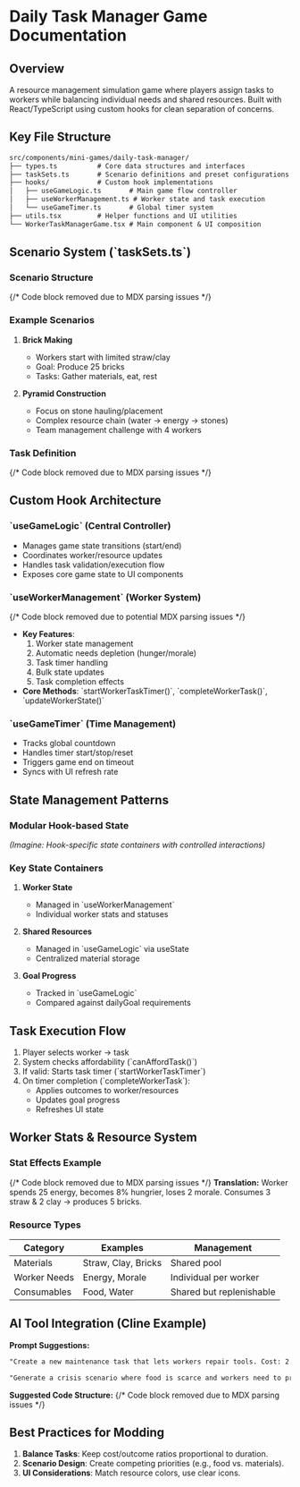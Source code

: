 # Daily Task Manager Game Documentation

## Overview
A resource management simulation game where players assign tasks to workers while balancing individual needs and shared resources. Built with React/TypeScript using custom hooks for clean separation of concerns.

## Key File Structure
```markdown
src/components/mini-games/daily-task-manager/
├── types.ts          # Core data structures and interfaces
├── taskSets.ts       # Scenario definitions and preset configurations
├── hooks/            # Custom hook implementations
│   ├── useGameLogic.ts       # Main game flow controller
│   ├── useWorkerManagement.ts # Worker state and task execution
│   └── useGameTimer.ts       # Global timer system
├── utils.tsx         # Helper functions and UI utilities
└── WorkerTaskManagerGame.tsx # Main component & UI composition
```

## Scenario System (\`taskSets.ts\`)
### Scenario Structure
{/* Code block removed due to MDX parsing issues */}

### Example Scenarios
1. **Brick Making**
   - Workers start with limited straw/clay
   - Goal: Produce 25 bricks
   - Tasks: Gather materials, eat, rest

2. **Pyramid Construction**
   - Focus on stone hauling/placement
   - Complex resource chain (water → energy → stones)
   - Team management challenge with 4 workers

### Task Definition
{/* Code block removed due to MDX parsing issues */}

## Custom Hook Architecture
### \`useGameLogic\` (Central Controller)
- Manages game state transitions (start/end)
- Coordinates worker/resource updates
- Handles task validation/execution flow
- Exposes core game state to UI components

### \`useWorkerManagement\` (Worker System)
{/* Code block removed due to potential MDX parsing issues */}
- **Key Features**:
  1. Worker state management
  2. Automatic needs depletion (hunger/morale)
  3. Task timer handling
  4. Bulk state updates
  5. Task completion effects
- **Core Methods**: \`startWorkerTaskTimer()\`, \`completeWorkerTask()\`, \`updateWorkerState()\`

### \`useGameTimer\` (Time Management)
- Tracks global countdown
- Handles timer start/stop/reset
- Triggers game end on timeout
- Syncs with UI refresh rate

## State Management Patterns
### Modular Hook-based State
*(Imagine: Hook-specific state containers with controlled interactions)*

### Key State Containers
1. **Worker State**
   - Managed in \`useWorkerManagement\`
   - Individual worker stats and statuses

2. **Shared Resources**
   - Managed in \`useGameLogic\` via useState
   - Centralized material storage

3. **Goal Progress**
   - Tracked in \`useGameLogic\`
   - Compared against dailyGoal requirements

## Task Execution Flow
1. Player selects worker → task
2. System checks affordability (\`canAffordTask()\`)
3. If valid: Starts task timer (\`startWorkerTaskTimer\`)
4. On timer completion (\`completeWorkerTask\`):
   - Applies outcomes to worker/resources
   - Updates goal progress
   - Refreshes UI state

## Worker Stats & Resource System
### Stat Effects Example
{/* Code block removed due to MDX parsing issues */}
**Translation:** Worker spends 25 energy, becomes 8% hungrier, loses 2 morale. Consumes 3 straw & 2 clay → produces 5 bricks.

### Resource Types
| Category       | Examples            | Management              |
|----------------|---------------------|-------------------------|
| Materials      | Straw, Clay, Bricks | Shared pool             |
| Worker Needs   | Energy, Morale      | Individual per worker   |
| Consumables    | Food, Water         | Shared but replenishable |

## AI Tool Integration (Cline Example)
**Prompt Suggestions:**
```markdown
"Create a new maintenance task that lets workers repair tools. Cost: 2 bricks, 1 straw. Outcome: +10 morale, +5 energy. Duration: 20 seconds."

"Generate a crisis scenario where food is scarce and workers need to prioritize foraging over construction."
```

**Suggested Code Structure:**
{/* Code block removed due to MDX parsing issues */}

## Best Practices for Modding
1. **Balance Tasks**: Keep cost/outcome ratios proportional to duration.
2. **Scenario Design**: Create competing priorities (e.g., food vs. materials).
3. **UI Considerations**: Match resource colors, use clear icons.
